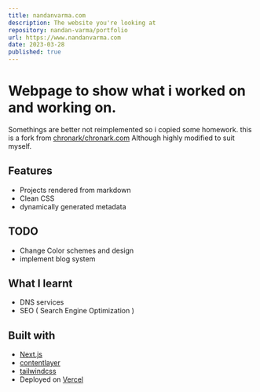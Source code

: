 ```yaml
---
title: nandanvarma.com
description: The website you're looking at
repository: nandan-varma/portfolio
url: https://www.nandanvarma.com
date: 2023-03-28
published: true
---
```


# Webpage to show what i worked on and working on.

Somethings are better not reimplemented so i copied some homework.
this is a fork from [chronark/chronark.com](https://github.com/chronark/chronark.com)
Although highly modified to suit myself.

## Features

- Projects rendered from markdown
- Clean CSS
- dynamically generated metadata

## TODO

- Change Color schemes and design
- implement blog system

## What I learnt

- DNS services
- SEO ( Search Engine Optimization )

## Built with

- [Next.js](https://nextjs.org)
- [contentlayer](https://contentlayer.dev)
- [tailwindcss](https://tailwindcss.com)
- Deployed on [Vercel](https://vercel.com)



